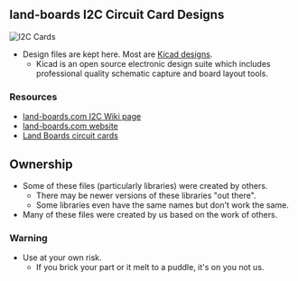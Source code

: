 == land-boards I2C Circuit Card Designs ==

<img src="http://land-boards.com/blwiki/images/5/54/I2C-RPT-01-X2-CCA_6031-640px.jpg" alt="I2C Cards"></img>

* Design files are kept here. Most are [http://www.kicad-pcb.org/display/KICAD/KiCad+EDA+Software+Suite/ Kicad designs].
** Kicad is an open source electronic design suite which includes professional quality schematic capture and board layout tools.

=== Resources ===

* [http://land-boards.com/blwiki/index.php?title=Main_Page#I.2FO_Cards land-boards.com I2C Wiki page]
* [http://land-boards.com/content/ land-boards.com website]
* [http://land-boards.com/blwiki/index.php Land Boards circuit cards]

== Ownership ==

* Some of these files (particularly libraries) were created by others.
** There may be newer versions of these libraries "out there".
** Some libraries even have the same names but don't work the same.
* Many of these files were created by us based on the work of others.

=== Warning ===

* Use at your own risk.
** If you brick your part or it melt to a puddle, it's on you not us.
